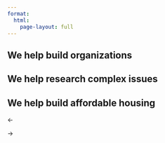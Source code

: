 ```yaml
---
format: 
  html:
    page-layout: full
---
```


<script>
document.addEventListener('DOMContentLoaded', function() {
  const carousels = document.querySelectorAll('.carousel-container');
  
  carousels.forEach(carousel => {
    const slides = carousel.querySelectorAll('.carousel-slide');
    const dots = carousel.querySelectorAll('.carousel-nav-dot');
    const prevBtn = carousel.querySelector('.carousel-arrow-prev');
    const nextBtn = carousel.querySelector('.carousel-arrow-next');
    
    let currentSlide = 0;
    let interval = null;
    const intervalTime = parseInt(carousel.getAttribute('data-interval') || 5000);
    
    // Initialize the first slide
    if (slides.length > 0) {
      slides[0].classList.add('active');
      if (dots.length > 0) {
        dots[0].classList.add('active');
      }
    }
    
    // Function to change slide
    function goToSlide(index) {
      // Remove active class from all slides
      slides.forEach(slide => {
        slide.classList.remove('active');
      });
      
      // Remove active class from all dots
      dots.forEach(dot => {
        dot.classList.remove('active');
      });
      
      // Add active class to current slide and dot
      currentSlide = (index + slides.length) % slides.length;
      slides[currentSlide].classList.add('active');
      if (dots.length > 0 && dots[currentSlide]) {
        dots[currentSlide].classList.add('active');
      }
    }
    
    // Auto-advance slides
    function startInterval() {
      if (interval) {
        clearInterval(interval);
      }
      
      interval = setInterval(() => {
        goToSlide(currentSlide + 1);
      }, intervalTime);
    }
    
    // Initialize auto-advance
    startInterval();
    
    // Event listeners for navigation dots
    dots.forEach((dot, index) => {
      dot.addEventListener('click', () => {
        goToSlide(index);
        startInterval(); // Reset interval after manual navigation
      });
    });
    
    // Event listeners for arrow buttons
    if (prevBtn) {
      prevBtn.addEventListener('click', () => {
        goToSlide(currentSlide - 1);
        startInterval(); // Reset interval after manual navigation
      });
    }
    
    if (nextBtn) {
      nextBtn.addEventListener('click', () => {
        goToSlide(currentSlide + 1);
        startInterval(); // Reset interval after manual navigation
      });
    }
    
    // Pause auto-advance on hover (optional)
    carousel.addEventListener('mouseenter', () => {
      clearInterval(interval);
    });
    
    carousel.addEventListener('mouseleave', () => {
      startInterval();
    });
  });
});
</script>
::: {.carousel-fullwidth}
::: {.carousel-container data-interval="6000"}

::: {.carousel-slides .carousel-height-lg}
::: {.carousel-fullwidth .carousel-slides}
::: {.carousel-slide .overlay-brand style="background-image: url('images/stock/financial.jpeg');"}
::: {.carousel-text .carousel-text-center}
## We help build organizations {.text-light}
:::
:::

::: {.carousel-slide .overlay-green style="background-image: url('images/stock/forum.jpeg');"}
::: {.carousel-text .carousel-text-right}
## We help research complex issues {.text-light}
:::
:::

::: {.carousel-slide .overlay-coral style="background-image: url('images/stock/construction.jpeg');"}
::: {.carousel-text .carousel-text-right}
## We help build affordable housing {.text-light}
:::
:::

::: {.carousel-nav}
::: {.carousel-nav-dot}
:::
::: {.carousel-nav-dot}
:::
::: {.carousel-nav-dot}
:::
:::

::: {.carousel-arrow .carousel-arrow-prev}
←
:::

::: {.carousel-arrow .carousel-arrow-next}
→
:::

:::
:::
:::
:::